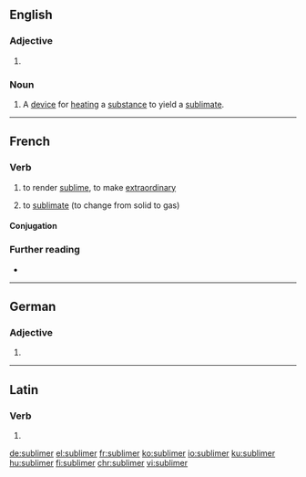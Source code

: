 ==English==

===Adjective===
{{head|en|adjective comparative form}}

# {{en-comparative of|sublime}}

===Noun===
{{en-noun}}

# A [[device]] for [[heat]]ing a [[substance]] to yield a [[sublimate]].

----

==French==

===Verb===
{{fr-verb}}

# {{lb|fr|transitive}} to render [[sublime]], to make [[extraordinary]]
# {{lb|fr|chemistry}} to [[sublimate]] (to change from solid to gas)

====Conjugation====
{{fr-conj-auto}}

===Further reading===
* {{R:TLFi}}

----

==German==

===Adjective===
{{head|de|adjective form}}

# {{comparative of|sublim|lang=de}}

----

==Latin==

===Verb===
{{la-verb-form|sublīmer}}

# {{inflection of|sublīmō||1|s|pres|pasv|subj|lang=la}}

[[de:sublimer]]
[[el:sublimer]]
[[fr:sublimer]]
[[ko:sublimer]]
[[io:sublimer]]
[[ku:sublimer]]
[[hu:sublimer]]
[[fi:sublimer]]
[[chr:sublimer]]
[[vi:sublimer]]